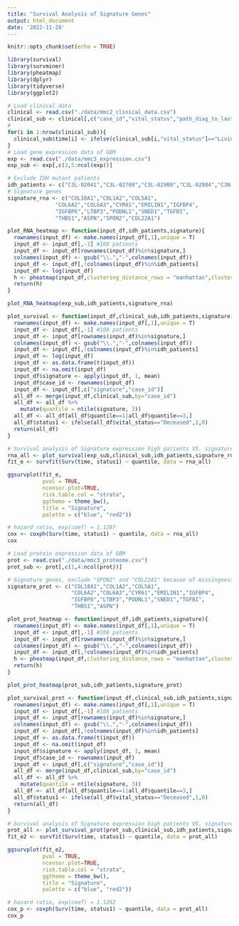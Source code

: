 ```yaml
---
title: "Survival Analysis of Signature Genes"
output: html_document
date: '2022-11-28'
---
```


```r
knitr::opts_chunk$set(echo = TRUE)
```

```r
library(survival)
library(survminer)
library(pheatmap)
library(dplyr)
library(tidyverse)
library(ggplot2)
```


```r

# Load clinical data
clinical <- read.csv("./data/mmc2_clinical_data.csv")
clinical_sub <- clinical[,c("case_id","vital_status","path_diag_to_last_contact_days","path_diag_to_death_days")]
#
for(i in 1:nrow(clinical_sub)){
  clinical_sub$time[i] <- ifelse(clinical_sub[i,"vital_status"]=="Living",clinical_sub[i,"path_diag_to_last_contact_days"],clinical_sub[i,"path_diag_to_death_days"])
}
# Load gene expression data of GBM
exp <- read.csv("./data/mmc3_expression.csv")
exp_sub <- exp[,c(2,5:ncol(exp))]
```

```r
# Exclude IDH mutant patients
idh_patients <- c("C3L-02041","C3L-02708","C3L-02900","C3L-02984","C3N-00663","C3N-03070")
# Signature genes
signature_rna <- c("COL18A1","COL1A2","COL5A1",
               "COL6A2","COL6A3","CYR61","EMILIN1","IGFBP4",
               "IGFBP6","LTBP3","PODNL1","SNED1","TGFBI",
               "THBS1","ASPN","SPON2","COL22A1")

```

```r
plot_RNA_heatmap <- function(input_df,idh_patients,signature){
  rownames(input_df) <- make.names(input_df[,1],unique = T)
  input_df <- input_df[,-1] #108 patients
  input_df <- input_df[rownames(input_df)%in%signature,]
  colnames(input_df) <- gsub("\\.","-",colnames(input_df))
  input_df <- input_df[,!colnames(input_df)%in%idh_patients]
  input_df <- log(input_df)
  h <- pheatmap(input_df,clustering_distance_rows = "manhattan",clustering_distance_cols  = "manhattan",clustering_method = "ward.D")
  return(h)
}

```

```r
plot_RNA_heatmap(exp_sub,idh_patients,signature_rna)
```

```r
plot_survival <- function(input_df,clinical_sub,idh_patients,signature){
  rownames(input_df) <- make.names(input_df[,1],unique = T)
  input_df <- input_df[,-1] #108 patients
  input_df <- input_df[rownames(input_df)%in%signature,]
  colnames(input_df) <- gsub("\\.","-",colnames(input_df))
  input_df <- input_df[,!colnames(input_df)%in%idh_patients]
  input_df <- log(input_df)
  input_df <- as.data.frame(t(input_df))
  input_df <- na.omit(input_df)
  input_df$signature <- apply(input_df, 1, mean)
  input_df$case_id <- rownames(input_df)
  input_df <- input_df[,c("signature","case_id")]
  all_df <- merge(input_df,clinical_sub,by="case_id")
  all_df <- all_df %>%
    mutate(quantile = ntile(signature, 3))
  all_df <- all_df[all_df$quantile==1|all_df$quantile==3,]
  all_df$status1 <- ifelse(all_df$vital_status=="Deceased",1,0)
  return(all_df)
}

```



```r
# Survival analysis of Signature expression high patients VS. signature exp. low patients
rna_all <- plot_survival(exp_sub,clinical_sub,idh_patients,signature_rna)
fit_e <- survfit(Surv(time, status1) ~ quantile, data = rna_all)

ggsurvplot(fit_e,
           pval = TRUE,
           ncensor.plot=TRUE,
           risk.table.col = "strata", 
           ggtheme = theme_bw(), 
           title = "Signature",
           palette = c("blue", "red2"))
```


```r

# hazard ratio, exp(coef) = 1.1287
cox <- coxph(Surv(time, status1) ~ quantile, data = rna_all)
cox
```

```r
# Load protein expression data of GBM
prot <- read.csv("./data/mmc3_proteome.csv")
prot_sub <- prot[,c(1,4:ncol(prot))]
```

```r
# Signature genes, exclude "SPON2" and "COL22A1" because of missingness in proteomics data
signature_prot <- c("COL18A1","COL1A2","COL5A1",
                    "COL6A2","COL6A3","CYR61","EMILIN1","IGFBP4",
                    "IGFBP6","LTBP3","PODNL1","SNED1","TGFBI",
                    "THBS1","ASPN")
```

```r
plot_prot_heatmap <- function(input_df,idh_patients,signature){
  rownames(input_df) <- make.names(input_df[,1],unique = T)
  input_df <- input_df[,-1] #108 patients
  input_df <- input_df[rownames(input_df)%in%signature,]
  colnames(input_df) <- gsub("\\.","-",colnames(input_df))
  input_df <- input_df[,!colnames(input_df)%in%idh_patients]
  h <- pheatmap(input_df,clustering_distance_rows = "manhattan",clustering_distance_cols  = "manhattan",clustering_method = "ward.D")
  return(h)
}
```

```r
plot_prot_heatmap(prot_sub,idh_patients,signature_prot)

```

```r

plot_survival_prot <- function(input_df,clinical_sub,idh_patients,signature){
  rownames(input_df) <- make.names(input_df[,1],unique = T)
  input_df <- input_df[,-1] #108 patients
  input_df <- input_df[rownames(input_df)%in%signature,]
  colnames(input_df) <- gsub("\\.","-",colnames(input_df))
  input_df <- input_df[,!colnames(input_df)%in%idh_patients]
  input_df <- as.data.frame(t(input_df))
  input_df <- na.omit(input_df)
  input_df$signature <- apply(input_df, 1, mean)
  input_df$case_id <- rownames(input_df)
  input_df <- input_df[,c("signature","case_id")]
  all_df <- merge(input_df,clinical_sub,by="case_id")
  all_df <- all_df %>%
    mutate(quantile = ntile(signature, 3))
  all_df <- all_df[all_df$quantile==1|all_df$quantile==3,]
  all_df$status1 <- ifelse(all_df$vital_status=="Deceased",1,0)
  return(all_df)
}


```

```r
# Survival analysis of Signature expression high patients VS. signature exp. low patients
prot_all <- plot_survival_prot(prot_sub,clinical_sub,idh_patients,signature_prot)
fit_e2 <- survfit(Surv(time, status1) ~ quantile, data = prot_all)

ggsurvplot(fit_e2,
           pval = TRUE,
           ncensor.plot=TRUE,
           risk.table.col = "strata", 
           ggtheme = theme_bw(), 
           title = "Signature",
           palette = c("blue", "red2"))


```

```r
# hazard ratio, exp(coef) = 1.1292
cox_p <- coxph(Surv(time, status1) ~ quantile, data = prot_all)
cox_p
```







